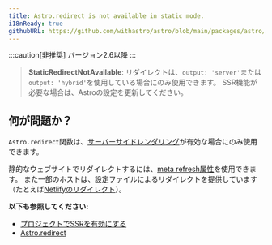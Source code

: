 ```yaml
---
title: Astro.redirect is not available in static mode.
i18nReady: true
githubURL: https://github.com/withastro/astro/blob/main/packages/astro/src/core/errors/errors-data.ts
---
```


:::caution[非推奨]
バージョン2.6以降
:::

> **StaticRedirectNotAvailable**: リダイレクトは、`output: 'server'`または`output: 'hybrid'`を使用している場合にのみ使用できます。 SSR機能が必要な場合は、Astroの設定を更新してください。

## 何が問題か？

`Astro.redirect`関数は、[サーバーサイドレンダリング](/ja/guides/server-side-rendering/)が有効な場合にのみ使用できます。

静的なウェブサイトでリダイレクトするには、[meta refresh属性](https://developer.mozilla.org/ja/docs/Web/HTML/Element/meta)を使用できます。 また一部のホストは、設定ファイルによるリダイレクトを提供しています（たとえば[Netlifyのリダイレクト](https://docs.netlify.com/routing/redirects/)）。

**以下も参照してください:**
-  [プロジェクトでSSRを有効にする](/ja/guides/server-side-rendering/#プロジェクトでssrを有効にする)
-  [Astro.redirect](/ja/reference/api-reference/#astroredirect)
